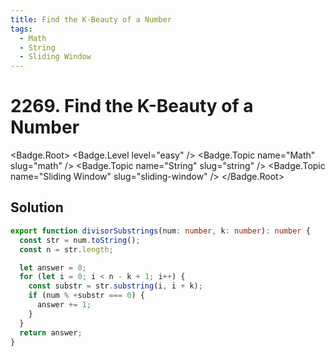 ```yaml
---
title: Find the K-Beauty of a Number
tags:
  - Math
  - String
  - Sliding Window
---
```


# 2269. Find the K-Beauty of a Number

<Badge.Root>
  <Badge.Level level="easy" />
  <Badge.Topic name="Math" slug="math" />
  <Badge.Topic name="String" slug="string" />
  <Badge.Topic name="Sliding Window" slug="sliding-window" />
</Badge.Root>

## Solution

```typescript filename="solution.ts" copy
export function divisorSubstrings(num: number, k: number): number {
  const str = num.toString();
  const n = str.length;

  let answer = 0;
  for (let i = 0; i < n - k + 1; i++) {
    const substr = str.substring(i, i + k);
    if (num % +substr === 0) {
      answer += 1;
    }
  }
  return answer;
}
```

<ProblemLink
  codingSite="leetcode"
  href="https://leetcode.com/problems/find-the-k-beauty-of-a-number"
  title="Find the K-Beauty of a Number"
/>
